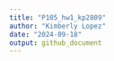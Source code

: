 ```yaml
---
title: "P105_hw1_kp2809"
author: "Kimberly Lopez"
date: "2024-09-18"
output: github_document
---
```


```r

```

